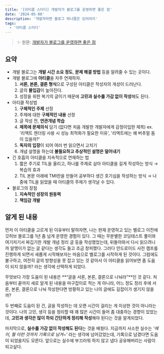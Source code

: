 ```yaml
---
title: '[아티클 스터디] 개발자가 블로그를 운영하면 좋은 점'
date: '2024-05-08'
description: '개발자라면 블로그 하나쯤은 있어야지'
tags:
  - '아티클 스터디'
---
```


> ✨ 원문: [개발자가 블로그를 운영하면 좋은 점](https://yozm.wishket.com/magazine/detail/1535/)

## 요약

- 개발 블로그는 **개발 시간 소요 정도**, **문제 해결 방법** 등을 알려줄 수 있는 곳이다.
- 개발 블로그에 **아티클**을 자주 연재하자.
    1. **서론, 본론, 결론 형식**으로 구성된 아티클은 작성자의 개성이 드러난다.
    2. 글의 **몰입감**이 높아진다.
    3. 성장을 위한 복기의 글이기 때문에 **고민과 실수를 가감 없이 작성**해도 된다.
- 아티클 작성법
    1. **구체적인 주제** 선정
    2. 주제에 대한 **구체적인 내용** 선정
    3. 글 작성 전, **연관개념 학습**
    4. **제목에 문제의식** 담기 (없다면 처음 개발한 개발자에게 감정이입한 제목)
    	ex. '리액트 렌더링 사용 시 성능 최적화가 필요한 이유', '리액트에는 왜 버추얼 돔이 있을까?'
    5. **독자의 입장**이 되어 여러 번 읽으면서 고치기
    6. 개념 설명을 하는데 **불필요하고 추상적인 설명은 덜어내기**
- 긴 호흡의 아티클을 지속적으로 연재하는 법
    1. 짧은 주기로 TIL을 올리고, 하나를 주제로 삼아 아티클을 길게 작성하는 방식 → 복습의 효과
    2. TIL 본문 아래에 TMI란을 만들어 공부하다 생긴 호기심을 작성하는 방식 → 나중에 TIL을 읽었을 때 아티클의 주제가 생각날 수 있다.
- 블로그의 장점
    1. **지속적인 성장의 원동력**
    2. **책임감 개발**

## 알게 된 내용

먼저 이 아티클을 고르게 된 이유부터 말하자면, 나는 현재 운영하고 있는 벨로그 이전에 깃허브 블로그를 1년 좀 넘게 운영한 경험이 있다. 그 때는 무분별한 코딩테스트 풀이와 여기저기서 짜깁기한 개발 개념 정리 글 등을 작성했었는데, 뒤돌아와서 다시 읽으려니까 알맹이가 없는 글 같다는 생각도 들고 조금 창피했다. 그러다 안드로이드 사전 캠프를 진행하게 되면서 새롭게 시작해보자는 마음으로 벨로그를 시작하게 된 것이다. 그럼에도 불구하고, 여전히 글의 방향성을 못 잡고 있는 것 같아서 이 아티클을 읽어보면 좀 도움이 되지 않을까? 라는 생각에 선택하게 되었다.

무엇보다 가장 도움이 된 내용은 **“글을 서론, 본론, 결론으로 나눠라”**인 것 같다. 처음부터 끝까지 새로 알게 된 내용을 마구잡이로 적는 게 아니라, 어느 정도 정리 후에 서론, 본론, 결론으로 나눠 작성한다면 방황하고 있는 나의 글에도 길잡이가 생기지 않을까?

두 번째로 도움이 된 건, 글을 작성하는 데 오랜 시간이 걸리는 게 이상한 것이 아니라는 것이다. 나의 고민, 생각 등을 정리할 때 꽤 많은 시간이 들어 좀 대충하는 경향이 있었는데, **고민과 생각은 많이 하되 간단하게 정리해 작성**해야 된다는 것을 알게되었다.

마지막으로, **실수를 가감 없이 작성해도 된다**는 것을 배웠다. 지금까지 사소한 실수는 _‘에이, 뭘 이런 것까지 기록으로 남겨~’_ 라는 생각에 넘어갔었는데, 기록으로 남겼다면 도움이 되었을지도 모른다. 앞으로는 실수에 부끄러워 하지 않고 냅다 공유해버리는 사람이 되고싶다. 
